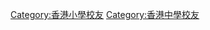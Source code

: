 {{Catnav|頁面分類|人物|校友|小學校友|香港小學校友}}
{{Catnav|頁面分類|人物|校友|中學校友|香港中學校友}}
{{catmore|九龍塘學校（小學部）|九龍塘學校（中學部）}}

[[Category:香港小學校友|Category:香港小學校友]]
[[Category:香港中學校友|Category:香港中學校友]]